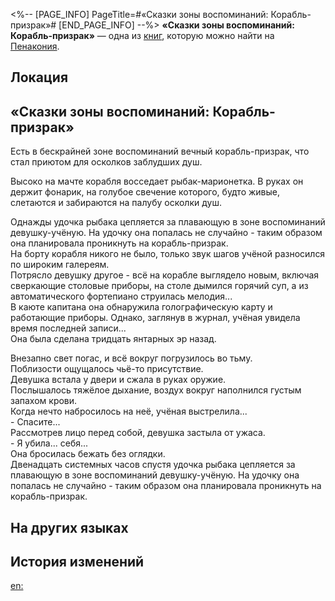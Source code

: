 <%-- [PAGE_INFO]
PageTitle=#«Сказки зоны воспоминаний: Корабль-призрак»#
[END_PAGE_INFO] --%>
{{Дополнить}}
{{Книга Инфобокс
|id           = 376
|Название     = 
|Изображение  = Предмет Книга Пенакония.png
|Мир          = Пенакония
|Томов        = 1
|Автор        = <!--нужно добавить-->
|Описание     = Сборник сказок, в которых рассказывается история о корабле-призраке, вечно курсирующем по зоне воспоминаний.
|Том1         = {{tx}}
|Источник1    = {{tx|Отсутствует источник}}
|Персонажи    = 
|Фракции      = 
}}
'''«Сказки зоны воспоминаний: Корабль-призрак»''' — одна из [[Книги|книг]], которую можно найти на [[Пенакония]].

==Локация==
{{Отметка карты|<!--название карты-->|<!--id отметки-->}}

==«Сказки зоны воспоминаний: Корабль-призрак»==
Есть в бескрайней зоне воспоминаний вечный корабль-призрак, что стал приютом для осколков заблудших душ.

Высоко на мачте корабля восседает рыбак-марионетка. В руках он держит фонарик, на голубое свечение которого, будто живые, слетаются и забираются на палубу осколки душ.

Однажды удочка рыбака цепляется за плавающую в зоне воспоминаний девушку-учёную. На удочку она попалась не случайно - таким образом она планировала проникнуть на корабль-призрак.<br />
На борту корабля никого не было, только звук шагов учёной разносился по широким галереям.<br />
Потрясло девушку другое - всё на корабле выглядело новым, включая сверкающие столовые приборы, на столе дымился горячий суп, а из автоматического фортепиано струилась мелодия...<br />
В каюте капитана она обнаружила голографическую карту и работающие приборы. Однако, заглянув в журнал, учёная увидела время последней записи...<br />
Она была сделана тридцать янтарных эр назад.

Внезапно свет погас, и всё вокруг погрузилось во тьму.<br />
Поблизости ощущалось чьё-то присутствие.<br />
Девушка встала у двери и сжала в руках оружие.<br />
Послышалось тяжёлое дыхание, воздух вокруг наполнился густым запахом крови.<br />
Когда нечто набросилось на неё, учёная выстрелила...<br />
- Спасите...<br />
Рассмотрев лицо перед собой, девушка застыла от ужаса.<br />
- Я убила... себя...<br />
Она бросилась бежать без оглядки.<br />
Двенадцать системных часов спустя удочка рыбака цепляется за плавающую в зоне воспоминаний девушку-учёную. На удочку она попалась не случайно - таким образом она планировала проникнуть на корабль-призрак.

==На других языках==
{{На других языках
|en   = Memory Zone Fairy Tales: The Ghost Ship
|zhs  = 忆域童话•幽灵船故事
|zht  = 憶域童話•幽靈船故事
|ja   = 記憶域童話・幽霊船の物語
|ko   = 기억의 영역 동화•유령선 이야기
|es   = Cuentos de hadas de la Zona de los Recuerdos: El barco fantasma
|fr   = Contes de la Zone de mémoire&nbsp;: le vaisseau fantôme
|ru   = «Сказки зоны воспоминаний: Корабль-призрак»
|th   = นิทาน "เขตแดนความทรงจำ": เรื่องราวของเรือผี
|vi   = Cổ Tích Vùng Hồi Ức: Câu Chuyện Thuyền Ma
|de   = Speicherbereich-Märchen: Das Geisterschiff
|id   = Dongeng Memory Zone: Kisah Kapal Hantu
|pt   = Contos de Fadas da Zona da Memória: O Navio Fantasma
}}

==История изменений==
{{История изменений|3.5}}

[[en:]]